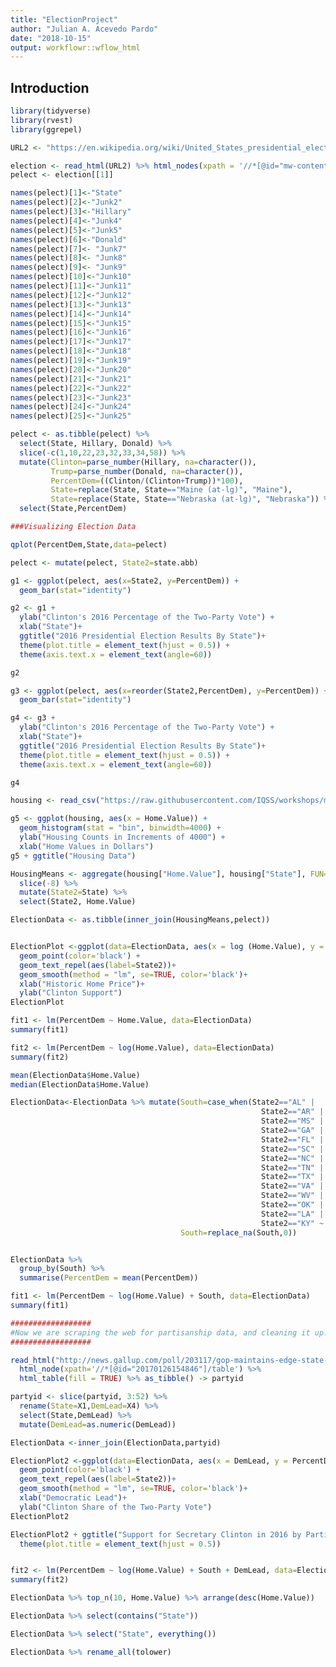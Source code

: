 ---
title: "ElectionProject"
author: "Julian A. Acevedo Pardo"
date: "2018-10-15"
output: workflowr::wflow_html
---

## Introduction


```{r}
library(tidyverse)
library(rvest)
library(ggrepel)

URL2 <- "https://en.wikipedia.org/wiki/United_States_presidential_election,_2016"

election <- read_html(URL2) %>% html_nodes(xpath = '//*[@id="mw-content-text"]/div/div[37]/table') %>% html_table(fill = TRUE)
pelect <- election[[1]]

names(pelect)[1]<-"State"
names(pelect)[2]<-"Junk2"
names(pelect)[3]<-"Hillary"
names(pelect)[4]<-"Junk4"
names(pelect)[5]<-"Junk5"
names(pelect)[6]<-"Donald"
names(pelect)[7]<- "Junk7"
names(pelect)[8]<- "Junk8"
names(pelect)[9]<- "Junk9"
names(pelect)[10]<-"Junk10"
names(pelect)[11]<-"Junk11"
names(pelect)[12]<-"Junk12"
names(pelect)[13]<-"Junk13"
names(pelect)[14]<-"Junk14"
names(pelect)[15]<-"Junk15"
names(pelect)[16]<-"Junk16"
names(pelect)[17]<-"Junk17"
names(pelect)[18]<-"Junk18"
names(pelect)[19]<-"Junk19"
names(pelect)[20]<-"Junk20"
names(pelect)[21]<-"Junk21"
names(pelect)[22]<-"Junk22"
names(pelect)[23]<-"Junk23"
names(pelect)[24]<-"Junk24"
names(pelect)[25]<-"Junk25"

pelect <- as.tibble(pelect) %>%
  select(State, Hillary, Donald) %>%
  slice(-c(1,10,22,23,32,33,34,58)) %>%
  mutate(Clinton=parse_number(Hillary, na=character()),
         Trump=parse_number(Donald, na=character()),
         PercentDem=((Clinton/(Clinton+Trump))*100),
         State=replace(State, State=="Maine (at-lg)", "Maine"),
         State=replace(State, State=="Nebraska (at-lg)", "Nebraska")) %>%
  select(State,PercentDem)

###Visualizing Election Data

qplot(PercentDem,State,data=pelect)

pelect <- mutate(pelect, State2=state.abb)

g1 <- ggplot(pelect, aes(x=State2, y=PercentDem)) +
  geom_bar(stat="identity")

g2 <- g1 +
  ylab("Clinton's 2016 Percentage of the Two-Party Vote") +
  xlab("State")+
  ggtitle("2016 Presidential Election Results By State")+
  theme(plot.title = element_text(hjust = 0.5)) +
  theme(axis.text.x = element_text(angle=60))

g2

g3 <- ggplot(pelect, aes(x=reorder(State2,PercentDem), y=PercentDem)) +
  geom_bar(stat="identity")

g4 <- g3 +
  ylab("Clinton's 2016 Percentage of the Two-Party Vote") +
  xlab("State")+
  ggtitle("2016 Presidential Election Results By State")+
  theme(plot.title = element_text(hjust = 0.5)) + 
  theme(axis.text.x = element_text(angle=60))

g4

housing <- read_csv("https://raw.githubusercontent.com/IQSS/workshops/master/R/Rgraphics/dataSets/landdata-states.csv")

g5 <- ggplot(housing, aes(x = Home.Value)) +
  geom_histogram(stat = "bin", binwidth=4000) +
  ylab("Housing Counts in Increments of 4000") +
  xlab("Home Values in Dollars")
g5 + ggtitle("Housing Data")

HousingMeans <- aggregate(housing["Home.Value"], housing["State"], FUN=mean) %>%
  slice(-8) %>%
  mutate(State2=State) %>%
  select(State2, Home.Value)

ElectionData <- as.tibble(inner_join(HousingMeans,pelect))


ElectionPlot <-ggplot(data=ElectionData, aes(x = log (Home.Value), y = PercentDem)) +
  geom_point(color='black') +
  geom_text_repel(aes(label=State2))+
  geom_smooth(method = "lm", se=TRUE, color='black')+
  xlab("Historic Home Price")+
  ylab("Clinton Support")
ElectionPlot

fit1 <- lm(PercentDem ~ Home.Value, data=ElectionData)
summary(fit1)

fit2 <- lm(PercentDem ~ log(Home.Value), data=ElectionData)
summary(fit2)

mean(ElectionData$Home.Value)
median(ElectionData$Home.Value)

ElectionData<-ElectionData %>% mutate(South=case_when(State2=="AL" |
                                                        State2=="AR" |
                                                        State2=="MS" |
                                                        State2=="GA" |
                                                        State2=="FL" |
                                                        State2=="SC" |
                                                        State2=="NC" |
                                                        State2=="TN" |
                                                        State2=="TX" |
                                                        State2=="VA" |
                                                        State2=="WV" |
                                                        State2=="OK" |
                                                        State2=="LA" |
                                                        State2=="KY" ~ 1),
                                      South=replace_na(South,0))


ElectionData %>%
  group_by(South) %>%
  summarise(PercentDem = mean(PercentDem))

fit1 <- lm(PercentDem ~ log(Home.Value) + South, data=ElectionData)
summary(fit1)

##################
#Now we are scraping the web for partisanship data, and cleaning it up. .
##################

read_html("http://news.gallup.com/poll/203117/gop-maintains-edge-state-party-affiliation-2016.aspx") %>%
  html_node(xpath='//*[@id="20170126154846"]/table') %>%
  html_table(fill = TRUE) %>% as_tibble() -> partyid

partyid <- slice(partyid, 3:52) %>%
  rename(State=X1,DemLead=X4) %>%
  select(State,DemLead) %>%
  mutate(DemLead=as.numeric(DemLead))

ElectionData <-inner_join(ElectionData,partyid)

ElectionPlot2 <-ggplot(data=ElectionData, aes(x = DemLead, y = PercentDem)) +
  geom_point(color='black') +
  geom_text_repel(aes(label=State2))+
  geom_smooth(method = "lm", se=TRUE, color='black')+
  xlab("Democratic Lead")+
  ylab("Clinton Share of the Two-Party Vote")
ElectionPlot2

ElectionPlot2 + ggtitle("Support for Secretary Clinton in 2016 by Partisanship") +
  theme(plot.title = element_text(hjust = 0.5))


fit2 <- lm(PercentDem ~ log(Home.Value) + South + DemLead, data=ElectionData)
summary(fit2)

ElectionData %>% top_n(10, Home.Value) %>% arrange(desc(Home.Value))

ElectionData %>% select(contains("State"))

ElectionData %>% select("State", everything())

ElectionData %>% rename_all(tolower)
```


